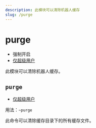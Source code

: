 ```yaml
---
description: 此模块可以清除机器人缓存
slug: /purge
---
```


# purge


-   强制开启
-   [仅超级用户](permissions)

此模块可以清除机器人缓存。

## `purge`

-   [仅超级用户](permissions)

用法：`~purge`

此命令可以清除缓存目录下的所有缓存文件。